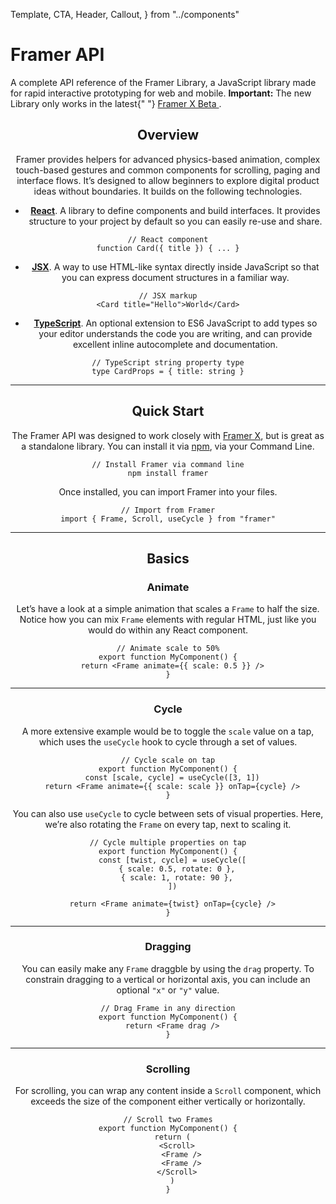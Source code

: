 <!-- 👋 Editing this file? Need help? → https://github.com/framer/api-docs/blob/master/CONTRIBUTING.md -->

  Template,
  CTA,
  Header,
  Callout,
} from "../components"


<div>

# Framer API

<span className="lead">
  A complete API reference of the Framer Library, a
  JavaScript library made for rapid interactive prototyping
  for web and mobile.
</span>

<Callout>
  <strong>Important:</strong> The new Library only works in
  the latest{" "}
  <a target="_blank" href="https://www.framer.com/beta">
    Framer X Beta
  </a>
  .
</Callout>

</div>

<Header />

<div className="followed-by-list">

## Overview

Framer provides helpers for advanced physics-based animation, complex touch-based gestures and common components for scrolling, paging and interface flows. It’s designed to allow beginners to explore digital product ideas without boundaries. It builds on the following technologies.

</div>

<div>

- **[React](https://reactjs.org)**. A library to define
  components and build interfaces. It provides structure to
  your project by default so you can easily re-use and
  share.

</div>

```tsx
// React component
function Card({ title }) { ... }
```

<div>

- **[JSX](https://reactjs.org/docs/introducing-jsx.html)**. A way to use HTML-like syntax directly inside JavaScript so that you can express document structures in a familiar way.

</div>

```tsx
// JSX markup
<Card title="Hello">World</Card>
```

<div>

- **[TypeScript](https://www.typescriptlang.org/)**. An optional extension to ES6 JavaScript to add types so your editor understands the code you are writing, and can provide excellent inline autocomplete and documentation.

</div>

```tsx
// TypeScript string property type
type CardProps = { title: string }
```

---

## Quick Start

The Framer API was designed to work closely with [Framer X](https://framer.com), but is great as a standalone library. You can install it via [npm](https://www.npmjs.com/), via your Command Line.

```tsx
// Install Framer via command line
npm install framer
```

Once installed, you can import Framer into your files.

```tsx
// Import from Framer
import { Frame, Scroll, useCycle } from "framer"
```

---

## Basics

### Animate

<div>

Let’s have a look at a simple animation that scales a `Frame` to half the size. Notice how you can mix `Frame` elements with regular HTML, just like you would do within any React component.

<CTA name="Learn More" link="/api/examples/#animate" />

</div>

```tsx
// Animate scale to 50%
export function MyComponent() {
  return <Frame animate={{ scale: 0.5 }} />
}
```

---

### Cycle

A more extensive example would be to toggle the `scale` value on a tap, which uses the `useCycle` hook to cycle through a set of values.

```tsx
// Cycle scale on tap
export function MyComponent() {
  const [scale, cycle] = useCycle([3, 1])
  return <Frame animate={{ scale: scale }} onTap={cycle} />
}
```

<div>

You can also use `useCycle` to cycle between sets of visual properties.
Here, we’re also rotating the `Frame` on every tap, next to scaling it.

<CTA name="Learn More" link="/api/examples/#cycle" />

</div>

```tsx
// Cycle multiple properties on tap
export function MyComponent() {
  const [twist, cycle] = useCycle([
    { scale: 0.5, rotate: 0 },
    { scale: 1, rotate: 90 },
  ])

  return <Frame animate={twist} onTap={cycle} />
}
```

---

### Dragging

<div>

You can easily make any `Frame` draggble by using the `drag` property.
To constrain dragging to a vertical or horizontal axis, you can include an optional `"x"` or `"y"` value.

<CTA name="Learn More" link="/api/examples/#dragging" />

</div>

```tsx
// Drag Frame in any direction
export function MyComponent() {
  return <Frame drag />
}
```

---

### Scrolling

<div>

For scrolling, you can wrap any content inside a `Scroll` component, which exceeds the size of the component either vertically or horizontally.

<CTA name="Learn More" link="/api/examples/#scrolling" />

</div>

```tsx
// Scroll two Frames
export function MyComponent() {
  return (
    <Scroll>
      <Frame />
      <Frame />
    </Scroll>
  )
}
```
